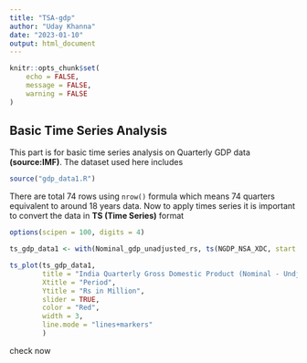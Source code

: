 ```yaml
---
title: "TSA-gdp"
author: "Uday Khanna"
date: "2023-01-10"
output: html_document
---
```


```r
knitr::opts_chunk$set(
	echo = FALSE,
	message = FALSE,
	warning = FALSE
)
```

## Basic Time Series Analysis

This part is for basic time series analysis on Quarterly GDP data **(source:IMF)**. The dataset used here includes

```r

source("gdp_data1.R")

```

There are total 74 rows using `nrow()` formula which means 74 quarters equivalent to around 18 years data. Now to apply times series it is important to convert the data in **TS (Time Series)** format 

```r

options(scipen = 100, digits = 4)

ts_gdp_data1 <- with(Nominal_gdp_unadjusted_rs, ts(NGDP_NSA_XDC, start = c(Year[1], Quarter[1]), freq = 4))

ts_plot(ts_gdp_data1,
        title = "India Quarterly Gross Domestic Product (Nominal - Undjusted) at Domestic Currency",
        Xtitle = "Period",
        Ytitle = "Rs in Million",
        slider = TRUE,
        color = "Red",
        width = 3,
        line.mode = "lines+markers"
        )


```

check now